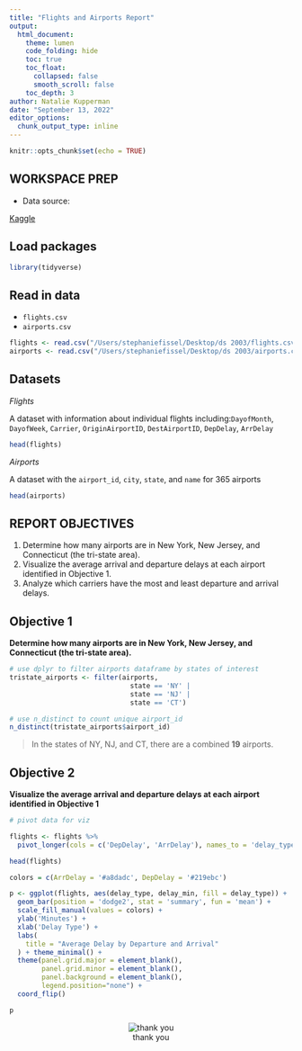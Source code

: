 ```yaml
---
title: "Flights and Airports Report"
output: 
  html_document:
    theme: lumen
    code_folding: hide
    toc: true
    toc_float:
      collapsed: false
      smooth_scroll: false
    toc_depth: 3
author: Natalie Kupperman
date: "September 13, 2022"
editor_options: 
  chunk_output_type: inline
---
```


```r
knitr::opts_chunk$set(echo = TRUE)
```

## WORKSPACE PREP
* Data source:  

[Kaggle](https://www.kaggle.com/)

## Load packages
```r
library(tidyverse)
```
## Read in data
* `flights.csv`  
* `airports.csv`

```r
flights <- read.csv("/Users/stephaniefissel/Desktop/ds 2003/flights.csv")
airports <- read.csv("/Users/stephaniefissel/Desktop/ds 2003/airports.csv")
```

## Datasets

*Flights*  

A dataset with information about individual flights including:`DayofMonth`, `DayofWeek`, `Carrier`, `OriginAirportID`, `DestAirportID`, `DepDelay`, `ArrDelay`

```r
head(flights)
```

*Airports* 

A dataset with the `airport_id`, `city`, `state`, and `name` for 365 airports

```r
head(airports)
```

## REPORT OBJECTIVES

1. Determine how many airports are in New York, New Jersey, and Connecticut (the tri-state area).
2. Visualize the average arrival and departure delays at each airport identified in Objective 1.
3. Analyze which carriers have the most and least departure and arrival delays.

## Objective 1

**Determine how many airports are in New York, New Jersey, and Connecticut (the tri-state area).**

```r
# use dplyr to filter airports dataframe by states of interest
tristate_airports <- filter(airports, 
                              state == 'NY' | 
                              state == 'NJ' | 
                              state == 'CT')

# use n_distinct to count unique airport_id
n_distinct(tristate_airports$airport_id)
```

> In the states of NY, NJ, and CT, there are a combined **19** airports.

## Objective 2
**Visualize the average arrival and departure delays at each airport identified in Objective 1**

```r
# pivot data for viz

flights <- flights %>%
  pivot_longer(cols = c('DepDelay', 'ArrDelay'), names_to = 'delay_type', values_to = 'delay_min')

head(flights)
```

```r
colors = c(ArrDelay = '#a8dadc', DepDelay = '#219ebc')

p <- ggplot(flights, aes(delay_type, delay_min, fill = delay_type)) +
  geom_bar(position = 'dodge2', stat = 'summary', fun = 'mean') +
  scale_fill_manual(values = colors) +
  ylab('Minutes') +
  xlab('Delay Type') +
  labs(
    title = "Average Delay by Departure and Arrival"
  ) + theme_minimal() +
  theme(panel.grid.major = element_blank(), 
        panel.grid.minor = element_blank(),
        panel.background = element_blank(),
        legend.position="none") +
  coord_flip()

p

```

<center>

![thank you](/Users/stephaniefissel/Downloads/airplane.png)

<center> 






